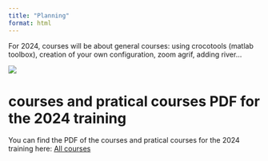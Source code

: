 ```yaml
---
title: "Planning"
format: html
---
```


For 2024, courses will be about general courses: using crocotools (matlab toolbox), creation of your own configuration, zoom agrif, adding river...

![](images/planning_2024_v3.png)

# courses and pratical courses PDF for the 2024 training

You can find the PDF of the courses and pratical courses for the 2024 training here: [All courses](pdf/2024/)
  
  